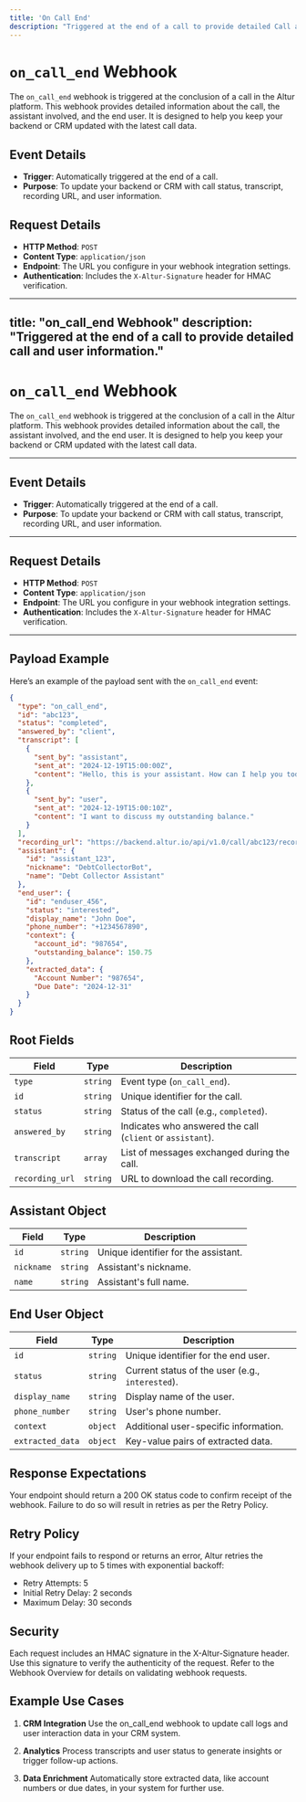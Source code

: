 ```yaml
---
title: 'On Call End'
description: "Triggered at the end of a call to provide detailed Call and End User information."
---
```


# `on_call_end` Webhook

The `on_call_end` webhook is triggered at the conclusion of a call in the Altur platform. This webhook provides detailed information about the call, the assistant involved, and the end user. It is designed to help you keep your backend or CRM updated with the latest call data.

## Event Details

- **Trigger**: Automatically triggered at the end of a call.
- **Purpose**: To update your backend or CRM with call status, transcript, recording URL, and user information.

## Request Details

- **HTTP Method**: `POST`
- **Content Type**: `application/json`
- **Endpoint**: The URL you configure in your webhook integration settings.
- **Authentication**: Includes the `X-Altur-Signature` header for HMAC verification.

---
title: "on_call_end Webhook"
description: "Triggered at the end of a call to provide detailed call and user information."
---

# `on_call_end` Webhook

The `on_call_end` webhook is triggered at the conclusion of a call in the Altur platform. This webhook provides detailed information about the call, the assistant involved, and the end user. It is designed to help you keep your backend or CRM updated with the latest call data.

---

## Event Details

- **Trigger**: Automatically triggered at the end of a call.
- **Purpose**: To update your backend or CRM with call status, transcript, recording URL, and user information.

---

## Request Details

- **HTTP Method**: `POST`
- **Content Type**: `application/json`
- **Endpoint**: The URL you configure in your webhook integration settings.
- **Authentication**: Includes the `X-Altur-Signature` header for HMAC verification.

---

## Payload Example

Here’s an example of the payload sent with the `on_call_end` event:

```json
{
  "type": "on_call_end",
  "id": "abc123",
  "status": "completed",
  "answered_by": "client",
  "transcript": [
    {
      "sent_by": "assistant",
      "sent_at": "2024-12-19T15:00:00Z",
      "content": "Hello, this is your assistant. How can I help you today?"
    },
    {
      "sent_by": "user",
      "sent_at": "2024-12-19T15:00:10Z",
      "content": "I want to discuss my outstanding balance."
    }
  ],
  "recording_url": "https://backend.altur.io/api/v1.0/call/abc123/recording",
  "assistant": {
    "id": "assistant_123",
    "nickname": "DebtCollectorBot",
    "name": "Debt Collector Assistant"
  },
  "end_user": {
    "id": "enduser_456",
    "status": "interested",
    "display_name": "John Doe",
    "phone_number": "+1234567890",
    "context": {
      "account_id": "987654",
      "outstanding_balance": 150.75
    },
    "extracted_data": {
      "Account Number": "987654",
      "Due Date": "2024-12-31"
    }
  }
}
```

## Root Fields
| Field           | Type     | Description                                     |
|------------------|----------|-------------------------------------------------|
| `type`          | `string` | Event type (`on_call_end`).                     |
| `id`            | `string` | Unique identifier for the call.                |
| `status`        | `string` | Status of the call (e.g., `completed`).         |
| `answered_by`   | `string` | Indicates who answered the call (`client` or `assistant`). |
| `transcript`    | `array`  | List of messages exchanged during the call.     |
| `recording_url` | `string` | URL to download the call recording.             |

## Assistant Object
| Field      | Type     | Description                           |
|------------|----------|---------------------------------------|
| `id`       | `string` | Unique identifier for the assistant. |
| `nickname` | `string` | Assistant's nickname.                |
| `name`     | `string` | Assistant's full name.               |

## End User Object
| Field            | Type     | Description                                      |
|-------------------|----------|--------------------------------------------------|
| `id`             | `string` | Unique identifier for the end user.             |
| `status`         | `string` | Current status of the user (e.g., `interested`).|
| `display_name`   | `string` | Display name of the user.                       |
| `phone_number`   | `string` | User's phone number.                            |
| `context`        | `object` | Additional user-specific information.           |
| `extracted_data` | `object` | Key-value pairs of extracted data.              |

## Response Expectations

Your endpoint should return a 200 OK status code to confirm receipt of the webhook. Failure to do so will result in retries as per the Retry Policy.

## Retry Policy

If your endpoint fails to respond or returns an error, Altur retries the webhook delivery up to 5 times with exponential backoff:
- Retry Attempts: 5
- Initial Retry Delay: 2 seconds
- Maximum Delay: 30 seconds

## Security

Each request includes an HMAC signature in the X-Altur-Signature header. Use this signature to verify the authenticity of the request. Refer to the Webhook Overview for details on validating webhook requests.

## Example Use Cases

1. **CRM Integration**
Use the on_call_end webhook to update call logs and user interaction data in your CRM system.

2. **Analytics**
Process transcripts and user status to generate insights or trigger follow-up actions.

3. **Data Enrichment**
Automatically store extracted data, like account numbers or due dates, in your system for further use.
